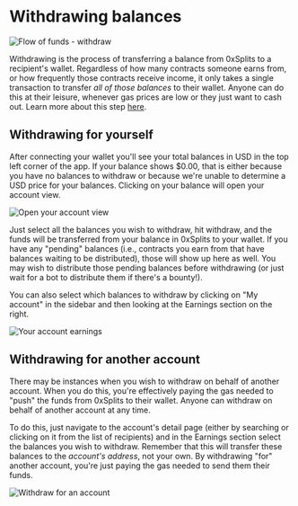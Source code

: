 # Withdrawing balances

![Flow of funds - withdraw](./img/withdraw_highlighted_step.png)

Withdrawing is the process of transferring a balance from 0xSplits to a
recipient's wallet. Regardless of how many contracts someone earns from, or how
frequently those contracts receive income, it only takes a single transaction to
transfer _all of those balances_ to their wallet. Anyone can do this at their
leisure, whenever gas prices are low or they just want to cash out. Learn more
about this step [here](/flow#withdrawing).

## Withdrawing for yourself

After connecting your wallet you'll see your total balances in USD in the top
left corner of the app. If your balance shows $0.00, that is either because you
have no balances to withdraw or because we're unable to determine a USD price
for your balances. Clicking on your balance will open your account view.

![Open your account view](./img/withdraw_open_dialog.gif)

Just select all the balances you wish to withdraw, hit withdraw, and the funds
will be transferred from your balance in 0xSplits to your wallet. If you have
any "pending" balances (i.e., contracts you earn from that have balances waiting
to be distributed), those will show up here as well. You may wish to distribute
those pending balances before withdrawing (or just wait for a bot to distribute
them if there's a bounty!).

You can also select which balances to withdraw by clicking on "My account" in
the sidebar and then looking at the Earnings section on the right.

![Your account earnings](./img/withdraw_earnings.png)

## Withdrawing for another account

There may be instances when you wish to withdraw on behalf of another account.
When you do this, you're effectively paying the gas needed to "push" the funds
from 0xSplits to their wallet. Anyone can withdraw on behalf of another account
at any time.

To do this, just navigate to the account's detail page (either by searching or
clicking on it from the list of recipients) and in the Earnings section select
the balances you wish to withdraw. Remember that this will transfer these
balances to the _account's address_, not your own. By withdrawing "for" another
account, you're just paying the gas needed to send them their funds.

![Withdraw for an account](./img/withdraw_other_account.gif)
